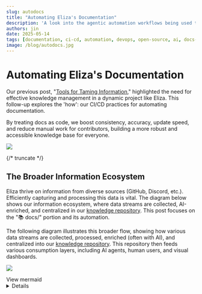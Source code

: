 ---
slug: autodocs
title: "Automating Eliza's Documentation"
description: 'A look into the agentic automation workflows being used to maintain a high-quality, up-to-date knowledge base.'
authors: jin
date: 2025-05-14
tags: [documentation, ci-cd, automation, devops, open-source, ai, docs-as-code]
image: /blog/autodocs.jpg
---

# Automating Eliza's Documentation

Our previous post, "[Tools for Taming Information](/blog/taming-info)," highlighted the need for effective knowledge management in a dynamic project like Eliza. This follow-up explores the 'how': our CI/CD practices for automating documentation.

By treating docs as code, we boost consistency, accuracy, update speed, and reduce manual work for contributors, building a more robust and accessible knowledge base for everyone.

![](/blog/autodocs.jpg)

{/* truncate */}

## The Broader Information Ecosystem

Eliza thrive on information from diverse sources (GitHub, Discord, etc.). Efficiently capturing and processing this data is vital. The diagram below shows our information ecosystem, where data streams are collected, AI-enriched, and centralized in our [knowledge repository](https://github.com/elizaOS/knowledge). This post focuses on the "📚 docs/" portion and its automation.

The following diagram illustrates this broader flow, showing how various data streams are collected, processed, enriched (often with AI), and centralized into our [knowledge repository](https://github.com/elizaOS/knowledge). This repository then feeds various consumption layers, including AI agents, human users, and visual dashboards.

![](/blog/autodocs.svg)

<summary>View mermaid</summary>

<details>
```mermaid
flowchart
    %% Data collection systems side by side

subgraph DataCollection["Data Collection Systems"]
subgraph ELIZA["elizaos.github.io (Contributor Analytics)"]
EG_INGEST["📥 Ingest GitHub Data
PRs, Issues, Comments"] --> EG_DB[("💾 Pglite DB +
Diffable Format")]
EG_PROCESS["⚙️ Process & Score
Contributions"]
EG_DB <--> EG_PROCESS
EG_PROCESS --> EG_EXPORT["📊 Export
JSON Files"]
EG_PROCESS <--> EG_SUMMARIZE["📝 Generate
AI Summaries"]
EG_SUMMARIZE --> EG_DEPLOY["🚀 Deploy to
GitHub Pages"]
EG_EXPORT --> EG_DEPLOY
end

    subgraph AI_News["ai-news (Data Collector/Miner)"]
        direction LR
        AI_EXTRACT["⛏️ Extract Raw Data

Discord, X, Github
Blockchain, Telegram"]
AI_STORE[("💾 Encrypted
Pglite DB")]
AI_ENRICH["🧠 AI Analysis
& Enrichment"]
AI_GENERATE["📝 Generate
AI Summaries"]
AI_DEPLOY["🚀 Deploy to
GitHub Pages"]
end

        %% Define connections explicitly
        AI_EXTRACT --> AI_STORE <--> AI_ENRICH --> AI_GENERATE --> AI_DEPLOY
        AI_GENERATE --> AI_STORE

    subgraph DailySilk["daily-silk (AI Twitter)"]
        direction LR
        TL["Twitter lists about AI"]
        LLM["LLM summarization"]
        TL --> LLM --> DS_FETCH["⛏️ Discord Fetch

Embedded Messages"] --> DS_JSON[("💾 JSON Files
YYYY-MM-DD")] --> DS_DEPLOY["🚀 Deploy to
GitHub Pages"]

    end


    end


    %% Knowledge Repository with properly contained sources
    subgraph KNOW["knowledge (Central Repository)"]

        subgraph KR_SOURCES["Data Sources"]
            DOCS["📚 docs/

ElizaOS Documentation

- Packages & Partners"]
  GITHUB["🐙 github/
  Stats, PRs, Issues, Commits"]
  AINEWS["📰 ai-news/
  ElizaOS & Hyperfy
  Summaries"]
  DS["📰 daily-silk/
  AI twitter news"]

              DOCS---GITHUB---AINEWS---DS
          end

          KR_MAP["🗺️ Context Map

  Structured JSON"]

          subgraph KR_OUTPUTS["Outputs"]
              KR_STRATEGIC["🧩 Strategic Context

  AI Council Insights"]
  KR_NOTES["📒 HackMD Notes
  Prompt-Generated
  Content"]
  end

          subgraph KR_PROMPTS["Prompt Templates"]
              COMMS["💬 comms/

  Communication"] --- DEV["💻 dev/
  Development"] --- STRATEGY["🎯 strategy/
  Strategic Planning"]
  end

          %% Internal connections within KNOW
          KR_SOURCES -->|"⏰ Generate Context

  Daily 5:00 UTC"| KR_MAP
  KR_MAP --> KR_OUTPUTS
  KR_PROMPTS -->|"Generate
  Content"| KR_NOTES
  end

      %% Consumption layer
      subgraph ConsumptionLayer["Consumption Layer"]
          RAG["🤖 RAG Systems

  AI Agents"] <-.-> USER["👤 Human
  Users"] <-.-> SHOW["🎬 AI Shows
  Visualizations"]
  end

      %% Connections between systems - simplified
      AI_DEPLOY -.->|"⏰ Sync Daily 4:00 UTC"| KNOW
      EG_DEPLOY -.->|"⏰ Sync Daily 4:00 UTC"| KNOW
      DS_DEPLOY -.->|"⏰ Sync Daily 4:00 UTC"| KNOW

      %% Main flow connection to consumption
      KR_OUTPUTS & KR_NOTES --> ConsumptionLayer

      %% Styling
      classDef process fill:#f7e8ff,stroke:#9966cc,stroke-width:1px,color:#333,font-weight:bold,border-radius:8px
      classDef storage fill:#ffe6e6,stroke:#ff6666,stroke-width:1px,color:#333,font-weight:bold,border-radius:16px
      classDef output fill:#e6ffe6,stroke:#66cc66,stroke-width:1px,color:#333,font-weight:bold,border-radius:8px
      classDef source fill:#fff9e6,stroke:#ffcc66,stroke-width:1px,color:#333,font-weight:bold,border-radius:8px

      class AI_EXTRACT,AI_ENRICH,AI_GENERATE,EG_INGEST,EG_EXPORT,EG_SUMMARIZE process
      class AI_STORE,EG_DB,DS_JSON storage
      class AI_DEPLOY,EG_DEPLOY,DS_DEPLOY,KR_MAP,KR_STRATEGIC,KR_NOTES output
      class DOCS,GITHUB,DS,AINEWS,SILK,ARCHIVE,COMMS,DEV,STRATEGY source

      %% Style subgraphs
      style AI_News fill:#f9f0ff,stroke:#9966cc,stroke-width:2px,color:#6600cc,font-weight:bold
      style ELIZA fill:#fff0e6,stroke:#ff9933,stroke-width:2px,color:#cc6600,font-weight:bold
      style KNOW fill:#e6fff0,stroke:#33cc99,stroke-width:2px,color:#006633,font-weight:bold
      style KR_SOURCES fill:#fff9e6,stroke:#ffcc66,stroke-width:2px,color:#997a00,font-weight:bold
      style KR_PROMPTS fill:#e6f7ff,stroke:#66ccff,stroke-width:2px,color:#006699,font-weight:bold
      style KR_OUTPUTS fill:#ffe6f7,stroke:#ff66cc,stroke-width:2px,color:#990066,font-weight:bold
      style ConsumptionLayer fill:#e6ffff,stroke:#66cccc,stroke-width:2px,color:#006666,font-weight:bold

```

</details>

While this diagram captures the full scope, this article will zoom in on the "📚 docs/" portion within the "KNOW (Central Repository)" and how our CI/CD pipelines automate its maintenance and enrichment.

Our documentation itself lives within the `packages/docs` directory and is built using [Docusaurus](https://docusaurus.io/), a static site generator optimized for creating clean, accessible documentation sites. Key configuration files like [`docusaurus.config.ts`](https://github.com/elizaOS/eliza/blob/develop/packages/docs/docusaurus.config.ts) define the site's structure, plugins, themes, and navigation, including sidebars managed via [`sidebars.ts`](https://github.com/elizaOS/eliza/blob/develop/packages/docs/sidebars.ts).

We manage several key types of content:
*   **Core Documentation**: Conceptual explanations, guides, and tutorials for ElizaOS.
*   **API Reference**: Automatically generated from our TypeScript code comments.
*   **REST API Docs**: Derived from OpenAPI specifications.
*   **Packages**: Documentation for individual adapters, clients, and plugins.
*   **Partners & Community**: Information related to our ecosystem partners and community initiatives.
*   **Blog & News**: Regular updates, articles, and aggregated news from the AI and ElizaOS space.

Static assets, such as images, diagrams, and important text files like [`llms.txt`](https://eliza.how/llms.txt) (a context file for AI models, found in `packages/docs/static/`), are also managed within this structure.

With this context in mind, let's delve into how automation helps us keep this diverse set of documentation current and accurate.

---

## Automating Content Generation & Updates: The Mechanics

Maintaining accurate and timely documentation requires robust automation. Here's a concise look at the key mechanisms we employ:

### News Aggregation & Syndication

Freshness in our [news section](https://eliza.how/news) is critical. The [`update-news.sh`](https://github.com/elizaOS/eliza/blob/develop/packages/docs/scripts/update-news.sh) script, orchestrated by the [`update-news.yml`](https://github.com/elizaOS/eliza/blob/develop/.github/workflows/update-news.yml) GitHub workflow, automates this.

*   **Process**: It fetches new Markdown articles daily from a predefined source (currently [AI News for elizaOS](https://m3-org.github.io/ai-news/elizaos/md)).
*   **Integration**: New news files are added to `packages/docs/news/` and the [`repomix.config.json`](https://github.com/elizaOS/eliza/blob/develop/scripts/repomix.config.json) is updated. This ensures our AI context files (see below) also benefit from the latest news, enhancing the knowledge of our AI assistants.

### AI Context Files: [`llms.txt`](https://eliza.how/llms.txt) & [`llms-full.txt`](https://eliza.how/llms-full.txt)

These files are crucial for providing our AI systems (like documentation Q&A bots or RAG agents) with relevant, up-to-date context about ElizaOS. We use [Repomix](https://github.com/yamadashy/repomix), a powerful tool that packs your entire repository into a single, AI-friendly file, perfect for when you need to feed your codebase to Large Language Models (LLMs).

*   **Generation**: The [`llmstxt-generator.yml`](https://github.com/elizaOS/eliza/blob/develop/.github/workflows/llmstxt-generator.yml) workflow uses `repomix`, configured by [`repomix.config.json`](https://github.com/elizaOS/eliza/blob/develop/scripts/repomix.config.json) and [`repomix-full.config.json`](https://github.com/elizaOS/eliza/blob/develop/scripts/repomix-full.config.json).
*   **Content**: `repomix` scans specified project files and documentation, compiling them into `packages/docs/static/llms.txt` (a general overview) and `packages/docs/static/llms-full.txt` (a more comprehensive technical deep-dive).
*   **Impact**: This ensures our AI can answer questions based on the latest code and documentation without manual re-training on every minor change.

### JSDoc & Typedoc

The [`jsdoc-automation.yml`](https://github.com/elizaOS/eliza/blob/develop/.github/workflows/jsdoc-automation.yml) workflow leverages our [`autodoc`](https://github.com/elizaOS/eliza/blob/develop/packages/autodoc/README.md) package to help maintain JSDoc comments in our TypeScript codebase. These comments are then processed by the [Docusaurus Typedoc Plugin](https://typedoc-plugin-markdown.org/plugins/docusaurus) (configured in [`docusaurus.config.ts`](https://github.com/elizaOS/eliza/blob/develop/packages/docs/docusaurus.config.ts)) to generate the browsable API reference in [`/api`](https://eliza.how/api). This plugin integrates TypeDoc into the Docusaurus lifecycle, presetting relevant `typedoc-plugin-markdown` options and generating a configurable Docusaurus sidebar.

*   **OpenAPI for REST:** Our REST API documentation in [`/docs/rest`](https://github.com/elizaOS/eliza/tree/develop/packages/docs/docs/rest) is generated from an OpenAPI specification file ([`packages/docs/src/openapi/eliza-v1.yaml`](https://github.com/elizaOS/eliza/blob/develop/packages/docs/src/openapi/eliza-v1.yaml)) using `docusaurus-plugin-openapi-docs`. This ensures the API docs are always in sync with the defined contract.

### README Translations via AI

To broaden accessibility, the [`generate-readme-translations.yml`](https://github.com/elizaOS/eliza/blob/develop/.github/workflows/generate-readme-translations.yml) workflow uses an AI model to translate our main project [README.md](https://github.com/elizaOS/eliza/blob/develop/README.md) into multiple languages. These translations are then committed to the repository.

### Supporting Scripts

Several other scripts in [`packages/docs/scripts/`](https://github.com/elizaOS/eliza/blob/develop/packages/docs/scripts/README.md) handle more specialized tasks:
*   [`update-partner-pages.js`](https://github.com/elizaOS/eliza/blob/develop/packages/docs/scripts/update-partner-pages.js): This script automates the creation and maintenance of individual documentation pages for our partners, located under [`packages/docs/partners/`](https://github.com/elizaOS/eliza/tree/develop/packages/docs/partners/). It reads partner data (name, description, logo, website, social links, etc.) from [`packages/docs/src/data/partners.tsx`](https://github.com/elizaOS/eliza/blob/develop/packages/docs/src/data/partners.tsx). For each partner, it generates a standardized Markdown page, ensuring consistency and ease of updates by modifying a central data source.
*   [`summarize.sh`](https://github.com/elizaOS/eliza/blob/develop/packages/docs/scripts/summarize.sh): A versatile command-line utility that leverages AI models via the OpenRouter API to summarize various file types, including text, JSON, and even MP3 audio (which it first transcribes using [`insanely-fast-whisper`](https://github.com/Vaibhavs10/insanely-fast-whisper)). This script can be used to quickly generate summaries of content. For instance, when new videos are uploaded (e.g., to YouTube), `summarize.sh` can be used to transcribe and summarize the content, forming the basis for new documentation pages. It offers options for custom prompts, model selection, and output file specification.
*   [`get-changelog.py`](https://github.com/elizaOS/eliza/blob/develop/packages/docs/scripts/get-changelog.py): Helps in generating changelogs from repository history.

### Dynamic Package Showcase ([eliza.how/packages](https://eliza.how/packages))

Our package showcase is a key resource for discovering ElizaOS adapters, clients, and plugins. Its content is dynamically generated through an automated process:

*   **Registry Fetching**: The [`update-registry.js`](https://github.com/elizaOS/eliza/blob/develop/packages/docs/scripts/update-registry.js) script periodically fetches the list of available packages from the central [ElizaOS Plugins Registry](https://raw.githubusercontent.com/elizaos-plugins/registry/refs/heads/main/index.json).
*   **Custom Data Merging**: This script enriches the registry data with custom descriptions and preview image paths defined in [`plugin-descriptions.json`](https://github.com/elizaOS/eliza/blob/develop/packages/docs/src/data/plugin-descriptions.json). This file allows us to provide more curated information than what might be available directly from GitHub repository descriptions.
*   **Data Generation**: The processed data is then used to generate [`registry-users.tsx`](https://github.com/elizaOS/eliza/blob/develop/packages/docs/src/data/registry-users.tsx), which exports a structured array of all packages.
*   **Display Logic**: [`users.tsx`](https://github.com/elizaOS/eliza/blob/develop/packages/docs/src/data/users.tsx) consumes this array, defines tags, and handles sorting for the showcase.
*   **Rendering**: Finally, the React components in [`packages/docs/src/pages/showcase/`](https://github.com/elizaOS/eliza/tree/develop/packages/docs/src/pages/showcase/) (primarily `index.tsx` and its sub-components) render the interactive showcase.
*   **AI-Assisted Summaries**: The [`plugin_summary_prompt.txt`](https://github.com/elizaOS/eliza/blob/develop/packages/docs/scripts/plugin_summary_prompt.txt) can be used with `summarize.sh` to help generate or update descriptions within `plugin-descriptions.json`, further streamlining content maintenance for the showcase.

This automated pipeline ensures the package showcase remains comprehensive and up-to-date with minimal manual intervention.

These automated processes form the core of our "docs-as-code" philosophy, reducing toil and improving the quality and timeliness of our documentation.

---

## Automation Backbone: GitHub Actions

All this automation is powered by our CI/CD pipelines, defined using [GitHub Actions](https://github.com/features/actions). These workflows, located in our [`.github/workflows/`](https://github.com/elizaOS/eliza/blob/develop/.github/workflows/README.md) directory, are the engine that keeps our documentation building, testing, and deploying smoothly.

Key workflows ensure documentation integrity and timely updates:

*   **Core CI Checks ([`ci.yaml`](https://github.com/elizaOS/eliza/blob/develop/.github/workflows/ci.yaml), [`pr.yaml`](https://github.com/elizaOS/eliza/blob/develop/.github/workflows/pr.yaml)):** On every push or pull request, these workflows run essential checks. For documentation, this includes linting Markdown files, checking for broken links, and ensuring the Docusaurus site builds successfully. This catches errors early, before they reach the live documentation.
*   **Automated Content Generation Triggers:** As detailed in the previous section, workflows like [`update-news.yml`](https://github.com/elizaOS/eliza/blob/develop/.github/workflows/update-news.yml), [`llmstxt-generator.yml`](https://github.com/elizaOS/eliza/blob/develop/.github/workflows/llmstxt-generator.yml), [`jsdoc-automation.yml`](https://github.com/elizaOS/eliza/blob/develop/.github/workflows/jsdoc-automation.yml), and [`generate-readme-translations.yml`](https://github.com/elizaOS/eliza/blob/develop/.github/workflows/generate-readme-translations.yml) are triggered on schedules or specific events (e.g., pushes to main branches) to automatically update relevant documentation sections or supporting files.
*   **Deployment:** The Docusaurus site is automatically deployed upon merges to the main branch using the command `USE_SSH=true bun run deploy`. This ensures that approved changes are reflected on the live documentation site ([eliza.how/docs](https://eliza.how/docs)) promptly.

This CI/CD setup not only automates repetitive tasks but also enforces quality standards, ensuring that our documentation remains a reliable resource.

---

## Living Documentation: Challenges, Learnings & Future Vision

Treating documentation as code and automating its lifecycle is a journey, not a destination. While our current setup significantly improves efficiency and consistency, we continuously learn and identify areas for enhancement.

### Current Challenges & Learnings

Our docs-as-code pipeline is robust, but we're always working to make it better. This means focusing on:

*   **Speed:** Making sure docs build quickly
*   **Quality:** Double-checking any content written by AI to ensure it's accurate and clear
*   **Teamwork for Tools:** Keeping all the different software parts and scripts working together smoothly, especially as we add new things

### Future Vision & Enhancements

Our goal is to make the documentation process even more seamless, intelligent, and contributor-friendly. We're exploring enhancements like:

*   **Smarter Triggers:** Targeting CI jobs to run only when relevant files change.
*   **Smarter Link Checks:** Moving beyond basic broken link detection to validating link relevance.
*   **Enhanced AI Assistance:** Using AI to identify outdated docs or suggest improvements based on search queries.
*   **Automated Video Documentation:** Using `summarize.sh` to transcribe, summarize, and draft PRs for new video content, plus automating `VideoGallery` updates.
*   **Automated Plugin Descriptions:** Using CI and `summarize.sh` to propose updates to `plugin-descriptions.json` when new plugins or README changes are detected.
*   **Faster Feedback Loops:** Optimizing workflows for quicker contributor feedback on PRs.
*   **AI-Driven Content Strategy:** Using site analytics to guide AI in suggesting or outlining new documentation.

We're always refining these processes. Your contributions and feedback via GitHub or Discord are invaluable in helping us build an even better documentation experience, we're listening!
```
